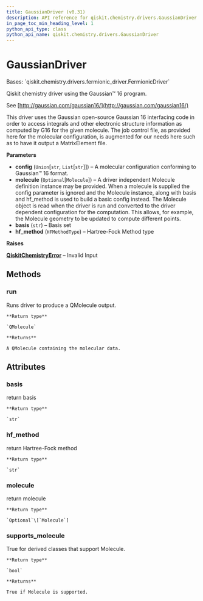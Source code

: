 ```yaml
---
title: GaussianDriver (v0.31)
description: API reference for qiskit.chemistry.drivers.GaussianDriver in qiskit v0.31
in_page_toc_min_heading_level: 1
python_api_type: class
python_api_name: qiskit.chemistry.drivers.GaussianDriver
---
```


# GaussianDriver

<Class id="qiskit.chemistry.drivers.GaussianDriver" isDedicatedPage={true} github="https://github.com/qiskit-community/qiskit-aqua/tree/stable/0.9/qiskit/chemistry/drivers/gaussiand/gaussiandriver.py" signature="GaussianDriver(config='# rhf/sto-3g scf(conventional)\\n\\nh2 molecule\\n\\n0 1\\nH 0.0 0.0 0.0\\nH 0.0 0.0 0.735\\n\\n', molecule=None, basis='sto-3g', hf_method=<HFMethodType.RHF: 'rhf'>)" modifiers="class">
  Bases: `qiskit.chemistry.drivers.fermionic_driver.FermionicDriver`

  Qiskit chemistry driver using the Gaussian™ 16 program.

  See [http://gaussian.com/gaussian16/](http://gaussian.com/gaussian16/)

  This driver uses the Gaussian open-source Gaussian 16 interfacing code in order to access integrals and other electronic structure information as computed by G16 for the given molecule. The job control file, as provided here for the molecular configuration, is augmented for our needs here such as to have it output a MatrixElement file.

  **Parameters**

  *   **config** (`Union`\[`str`, `List`\[`str`]]) – A molecular configuration conforming to Gaussian™ 16 format.
  *   **molecule** (`Optional`\[`Molecule`]) – A driver independent Molecule definition instance may be provided. When a molecule is supplied the config parameter is ignored and the Molecule instance, along with basis and hf\_method is used to build a basic config instead. The Molecule object is read when the driver is run and converted to the driver dependent configuration for the computation. This allows, for example, the Molecule geometry to be updated to compute different points.
  *   **basis** (`str`) – Basis set
  *   **hf\_method** (`HFMethodType`) – Hartree-Fock Method type

  **Raises**

  [**QiskitChemistryError**](qiskit.chemistry.QiskitChemistryError "qiskit.chemistry.QiskitChemistryError") – Invalid Input

  ## Methods

  <span id="qiskit-chemistry-drivers-gaussiandriver-run" />

  ### run

  <Function id="qiskit.chemistry.drivers.GaussianDriver.run" signature="GaussianDriver.run()">
    Runs driver to produce a QMolecule output.

    **Return type**

    `QMolecule`

    **Returns**

    A QMolecule containing the molecular data.
  </Function>

  ## Attributes

  ### basis

  <Attribute id="qiskit.chemistry.drivers.GaussianDriver.basis">
    return basis

    **Return type**

    `str`
  </Attribute>

  ### hf\_method

  <Attribute id="qiskit.chemistry.drivers.GaussianDriver.hf_method">
    return Hartree-Fock method

    **Return type**

    `str`
  </Attribute>

  ### molecule

  <Attribute id="qiskit.chemistry.drivers.GaussianDriver.molecule">
    return molecule

    **Return type**

    `Optional`\[`Molecule`]
  </Attribute>

  ### supports\_molecule

  <Attribute id="qiskit.chemistry.drivers.GaussianDriver.supports_molecule">
    True for derived classes that support Molecule.

    **Return type**

    `bool`

    **Returns**

    True if Molecule is supported.
  </Attribute>
</Class>

